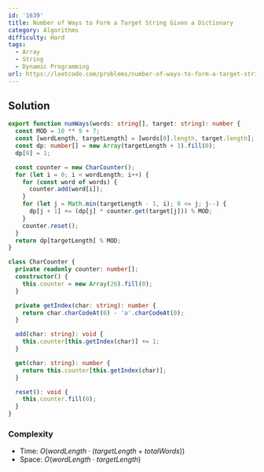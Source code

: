```yaml
---
id: '1639'
title: Number of Ways to Form a Target String Given a Dictionary
category: Algorithms
difficulty: Hard
tags:
  - Array
  - String
  - Dynamic Programming
url: https://leetcode.com/problems/number-of-ways-to-form-a-target-string-given-a-dictionary
---
```


## Solution

```typescript filename="solution.ts" copy
export function numWays(words: string[], target: string): number {
  const MOD = 10 ** 9 + 7;
  const [wordLength, targetLength] = [words[0].length, target.length];
  const dp: number[] = new Array(targetLength + 1).fill(0);
  dp[0] = 1;

  const counter = new CharCounter();
  for (let i = 0; i < wordLength; i++) {
    for (const word of words) {
      counter.add(word[i]);
    }
    for (let j = Math.min(targetLength - 1, i); 0 <= j; j--) {
      dp[j + 1] += (dp[j] * counter.get(target[j])) % MOD;
    }
    counter.reset();
  }
  return dp[targetLength] % MOD;
}

class CharCounter {
  private readonly counter: number[];
  constructor() {
    this.counter = new Array(26).fill(0);
  }

  private getIndex(char: string): number {
    return char.charCodeAt(0) - 'a'.charCodeAt(0);
  }

  add(char: string): void {
    this.counter[this.getIndex(char)] += 1;
  }

  get(char: string): number {
    return this.counter[this.getIndex(char)];
  }

  reset(): void {
    this.counter.fill(0);
  }
}
```

### Complexity

- Time: $O(wordLength \cdot (targetLength + totalWords))$
- Space: $O(wordLength \cdot targetLength)$
